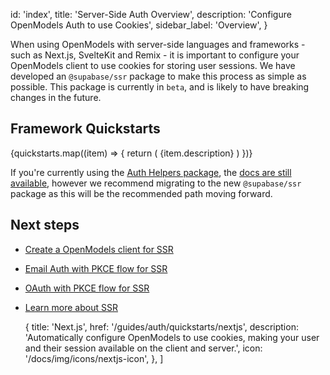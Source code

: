 
  id: 'index',
  title: 'Server-Side Auth Overview',
  description: 'Configure OpenModels Auth to use Cookies',
  sidebar_label: 'Overview',
}

When using OpenModels with server-side languages and frameworks - such as Next.js, SvelteKit and Remix - it is important to configure your OpenModels client to use cookies for storing user sessions. We have developed an `@supabase/ssr` package to make this process as simple as possible. This package is currently in `beta`, and is likely to have breaking changes in the future.

## Framework Quickstarts

<div className="grid lg:grid-cols-12 gap-6 not-prose">
  {quickstarts.map((item) => {
    return (
      <Link href={`${item.href}`} key={item.title} passHref className={'col-span-4'}>
        <GlassPanel title={item.title} span="col-span-6" background={false} icon={item.icon}>
          {item.description}
        </GlassPanel>
      </Link>
    )
  })}
</div>

<Admonition type="note">

If you're currently using the [Auth Helpers package](https://github.com/supabase/auth-helpers), the [docs are still available](/docs/guides/auth/auth-helpers), however we recommend migrating to the new `@supabase/ssr` package as this will be the recommended path moving forward.

</Admonition>

## Next steps

- [Create a OpenModels client for SSR](/docs/guides/auth/server-side/creating-a-client)
- [Email Auth with PKCE flow for SSR](/docs/guides/auth/server-side/email-based-auth-with-pkce-flow-for-ssr)
- [OAuth with PKCE flow for SSR](/docs/guides/auth/server-side/oauth-with-pkce-flow-for-ssr)
- [Learn more about SSR](/docs/guides/auth/server-side-rendering)

  {
    title: 'Next.js',
    href: '/guides/auth/quickstarts/nextjs',
    description:
      'Automatically configure OpenModels to use cookies, making your user and their session available on the client and server.',
    icon: '/docs/img/icons/nextjs-icon',
  },
]


